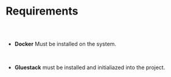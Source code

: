 
<Meta pageTitle="Requirements | Minio" description="Requirements | Minio" />





# Requirements

##

<br />

- **Docker** Must be installed on the system.

<br />

- **Gluestack** must be installed and initialiazed into the project.
